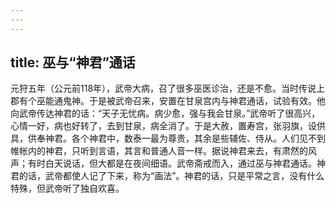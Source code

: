 ```yaml
---
---
---
```

title: 巫与“神君”通话
---



元狩五年（公元前118年），武帝大病，召了很多巫医诊治，还是不愈。当时传说上郡有个巫能通鬼神。于是被武帝召来，安置在甘泉宫内与神君通话，试验有效。他向武帝传达神君的话：“天子无忧病。病少愈，强与我会甘泉。”武帝听了很高兴，心情一好，病也好转了，去到甘泉，病全消了。于是大赦，置寿宫，张羽旗，设供具，供奉神君。各个神君中，数泰一最为尊贵，其余是些辅佐、侍从。人们见不到帷帐内的神君，只听到言语，其言和普通人音一样。据说神君来去，有肃然的风声；有时白天说话，但大都是在夜间细语。武帝斋戒而入，通过巫与神君通话。神君的话，武帝都使人记了下来，称为“画法”。神君的话，只是平常之言，没有什么特殊，但武帝听了独自欢喜。
